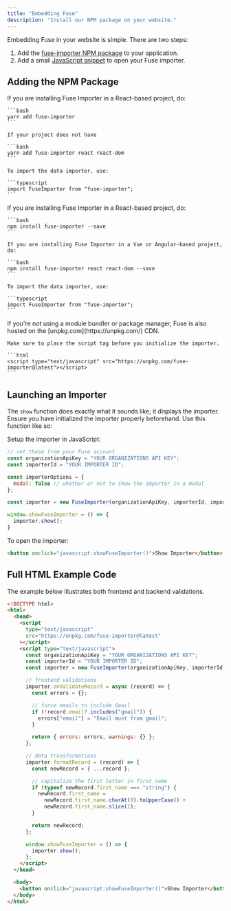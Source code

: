 ```yaml
---
title: "Embedding Fuse"
description: "Install our NPM package on your website."
---
```


Embedding Fuse in your website is simple. There are two steps:
1. Add the [fuse-importer NPM package](#adding-the-npm-package) to your application.
2. Add a small [JavaScript snippet](#launching-an-importer) to open your Fuse importer.

## Adding the NPM Package
<Tabs>
  <Tab title="YARN">
    If you are installing Fuse Importer in a React-based project, do:

    ```bash
    yarn add fuse-importer
    ```

    If your project does not have

    ```bash
    yarn add fuse-importer react react-dom
    ```

    To import the data importer, use:

    ```typescript
    import FuseImporter from "fuse-importer";
    ```

  </Tab>
  <Tab title="NPM">
    If you are installing Fuse Importer in a React-based project, do:

    ```bash
    npm install fuse-importer --save
    ```

    If you are installing Fuse Importer in a Vue or Angular-based project, do:

    ```bash
    npm install fuse-importer react react-dom --save
    ```

    To import the data importer, use:

    ```typescript
    import FuseImporter from "fuse-importer";
    ```

  </Tab>
  <Tab title="CDN">
    If you're not using a module bundler or package manager, Fuse is also hosted on the [unpkg.com](https://unpkg.com/) CDN.

    Make sure to place the script tag before you initialize the importer.

    ```html
    <script type="text/javascript" src="https://unpkg.com/fuse-importer@latest"></script>
    ```

  </Tab>
</Tabs>

## Launching an Importer

The `show` function does exactly what it sounds like; it displays the importer. Ensure you have initialized the importer properly beforehand. Use this function like so:

Setup the importer in JavaScript:
```javascript
// set these from your Fuse account
const organizationApiKey = "YOUR ORGANIZATIONS API KEY";
const importerId = "YOUR IMPORTER ID";

const importerOptions = {
  modal: false // whether or not to show the importer in a modal
};

const importer = new FuseImporter(organizationApiKey, importerId, importerOptions);

window.showFuseImporter = () => {
  importer.show();
}
```

To open the importer:
```HTML
<button onclick="javascript:showFuseImporter()">Show Importer</button>
```

## Full HTML Example Code

The example below illustrates both frontend and backend validations.

```html
<!DOCTYPE html>
<html>
  <head>
    <script
      type="text/javascript"
      src="https://unpkg.com/fuse-importer@latest"
    ></script>
    <script type="text/javascript">
      const organizationApiKey = "YOUR ORGANIZATIONS API KEY";
      const importerId = "YOUR IMPORTER ID";
      const importer = new FuseImporter(organizationApiKey, importerId);

      // frontend validations
      importer.onValidateRecord = async (record) => {
        const errors = {};

        // force emails to include Gmail
        if (!record.email?.includes("gmail")) {
          errors["email"] = "Email must from gmail";
        }

        return { errors: errors, warnings: {} };
      };

      // data transformations
      importer.formatRecord = (record) => {
        const newRecord = { ...record };

        // capitalize the first letter in first_name
        if (typeof newRecord.first_name === "string") {
          newRecord.first_name =
            newRecord.first_name.charAt(0).toUpperCase() +
            newRecord.first_name.slice(1);
        }

        return newRecord;
      };

      window.showFuseImporter = () => {
        importer.show();
      };
    </script>
  </head>

  <body>
    <button onclick="javascript:showFuseImporter()">Show Importer</button>
  </body>
</html>
```
